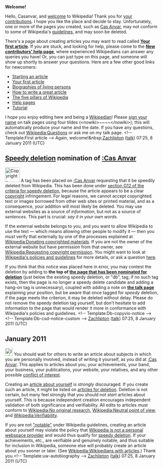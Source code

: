 <article id="30366129" title=User talk:Casanvar>
	<talkpage id="30366129" title="User talk:Casanvar">

'''Welcome!'''

Hello, Casanvar, and [[Wikipedia:Welcome, newcomers|welcome]] to Wikipedia! Thank you for [[Special:Contributions/Casanvar|your contributions]]. I hope you like the place and decide to stay. Unfortunately, one or more of the pages you created, such as [[Cas Anvar]], may not conform to some of Wikipedia's [[Wikipedia:List of policies|guidelines]], and may soon be deleted. 

There's a page about creating articles you may want to read called '''[[Wikipedia:Your first article|Your first article]]'''. If you are stuck, and looking for help, please come to the '''[[Wikipedia:New contributors' help page|New contributors' help page]]''', where experienced Wikipedians can answer any queries you have! Or, you can just type '''{{t|helpme}}''' on this page, and someone will show up shortly to answer your questions. Here are a few other good links for newcomers:
* [[Wikipedia:Starting an article|Starting an article]]
* [[Wikipedia:Your first article|Your first article]]
* [[Wikipedia:Biographies of living persons|Biographies of living persons]]
* [[Wikipedia:How to write a great article|How to write a great article]]
* [[Wikipedia:Five pillars|The five pillars of Wikipedia]]
* [[Help:Contents|Help pages]]
* [[Wikipedia:Tutorial|Tutorial]]
I hope you enjoy editing here and being a [[Wikipedia:Wikipedians|Wikipedian]]! Please [[Wikipedia:Signatures|sign your name]] on talk pages using four tildes (&lt;nowiki&gt;~~~~&lt;/nowiki&gt;); this will automatically produce your name and the date. If you have any questions, check out [[Wikipedia:Questions]] or ask me on my talk page. &lt;!-- Template:First article --&gt; Again, welcome!&amp;nbsp;[[User:Zachlipton|Zachlipton]] ([[User talk:Zachlipton|talk]]) 07:25, 8 January 2011 (UTC)

==[[Wikipedia:Criteria for speedy deletion|Speedy deletion]] nomination of [[:Cas Anvar]]==
[[Image:Copyright-problem.svg|48px|left|alt=|link=]]
{{Quote box|quote=&lt;p&gt;If this is the first article that you have created, you may want to read [[WP:Your first article|the guide to writing your first article]].&lt;/p&gt;&lt;p&gt;You may want to consider using the [[Wikipedia:Article wizard|Article Wizard]] to help you create articles.&lt;/p&gt;|width=20%|align=right}}
A tag has been placed on [[:Cas Anvar]] requesting that it be speedily deleted from Wikipedia. This has been done under [[WP:CSD#G12|section G12 of the criteria for speedy deletion]], because the article appears to be a clear [[Wikipedia:Copyrights|copyright]] infringement. For legal reasons, we cannot accept copyrighted text or images borrowed from other web sites or printed material, and as a consequence, your addition will most likely be deleted. You may use external websites as a source of ''information'', but not as a source of ''sentences''. This part is crucial: ''say it in your own words''.

If the external website belongs to you, and you want to allow Wikipedia to use the text — which means allowing other people to modify it — then you ''must'' verify that externally by one of the processes explained at [[Wikipedia:Donating copyrighted materials]]. If you are not the owner of the external website but have permission from that owner, see [[Wikipedia:Requesting copyright permission]]. You might want to look at [[Wikipedia:Policies and guidelines|Wikipedia's policies and guidelines]] for more details, or ask a question [[Wikipedia:Help desk|here]]. 

If you think that this notice was placed here in error, you may contest the deletion by adding {{tlc|hang on}} to '''the top of [[:Cas Anvar|the page that has been nominated for deletion]]''' (just below the existing speedy deletion, or &quot;db&quot;, tag; if no such tag exists, then the page is no longer a speedy delete candidate and adding a hang-on tag is unnecessary), coupled with adding a note on '''[[Talk:Cas Anvar|the talk page]]''' explaining your position, but be aware that once tagged for ''speedy'' deletion, if the page meets the criterion, it may be deleted without delay. Please do not remove the speedy deletion tag yourself, but don't hesitate to add information to the page that would render it more in conformance with Wikipedia's policies and guidelines.  &lt;!-- Template:Db-copyvio-notice --&gt; &lt;!-- Template:Db-csd-notice-custom --&gt; [[User:Zachlipton|Zachlipton]] ([[User talk:Zachlipton|talk]]) 07:25, 8 January 2011 (UTC)

== January 2011 ==
[[Image:Information.svg|25px|alt=|link=]] You should wait for others to write an article about subjects in which you are personally involved, instead of writing it yourself, as you did at [[:Cas Anvar]]. This applies to articles about you, your achievements, your band, your business, your publications, your website, your relatives, and any other possible [[WP:COI|conflict of interest]]. 

Creating an [[Wikipedia:Autobiography|article about yourself]] is ''strongly'' discouraged. If you create such an article, it might be listed on [[wikipedia:articles for deletion|articles for deletion]]. Deletion is not certain, but many feel strongly that you should not ''start'' articles about yourself. This is because independent creation encourages independent validation of both significance and verifiability. All edits to articles must conform to [[Wikipedia:No original research]], [[Wikipedia:Neutral point of view]], and [[Wikipedia:Verifiability]]. 

If you are not [[WP:notability|&quot;notable&quot;]] under Wikipedia guidelines, creating an article about yourself may violate the policy that [[Wikipedia:What_Wikipedia_is_not#Wikipedia_is_not_a_blog.2C_webspace_provider.2C_social_networking.2C_or_memorial_site|Wikipedia is not a personal webspace provider]] and would thus qualify for [[Wikipedia:Criteria for speedy deletion#a7|speedy deletion]].  If your achievements, etc., are verifiable and genuinely notable, and thus suitable for inclusion in Wikipedia, someone else will probably create an article about you sooner or later. (See [[Wikipedia:Wikipedians with articles]].)  Thank you.&lt;!-- Template:uw-autobiography --&gt; [[User:Zachlipton|Zachlipton]] ([[User talk:Zachlipton|talk]]) 07:25, 8 January 2011 (UTC)
	</talkpage>
</article>
